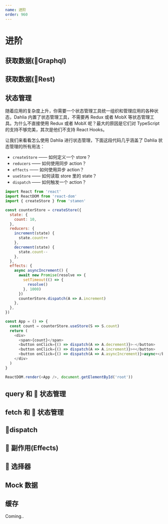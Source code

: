 ```yaml
---
name: 进阶
order: 960
---
```


# 进阶

## 获取数据(Graphql)

## 获取数据(Rest)

## 状态管理

随着应用的复杂度上升，你需要一个状态管理工具统一组织和管理应用的各种状态，Dahlia 内置了状态管理工具，不需要再 Redux 或者 MobX 等状态管理工具。为什么不直接使用 Redux 或者 MobX 呢？最大的原因是它们对 TypeScript 的支持不够完美，其次是他们不支持 React Hooks。

让我们来看看怎么使用 Dahlia 进行状态管理，下面这段代码几乎涵盖了 Dahlia 状态管理的所有用法：

- `createStore` —— 如何定义一个 store？
- `reducers` —— 如何使用同步 action？
- `effects` —— 如何使用异步 action？
- `useStore` —— 如何读取 store 里的 state？
- `dispatch` —— 如何触发一个 action？

```js
import React from 'react'
import ReactDOM from 'react-dom'
import { createStore } from 'stamen'

const counterStore = createStore({
  state: {
    count: 10,
  },
  reducers: {
    increment(state) {
      state.count++
    },
    decrement(state) {
      state.count--
    },
  },
  effects: {
    async asyncIncrement() {
      await new Promise(resolve => {
        setTimeout(() => {
          resolve()
        }, 1000)
      })
      counterStore.dispatch(A => A.increment)
    },
  },
})

const App = () => {
  const count = counterStore.useStore(S => S.count)
  return (
    <div>
      <span>{count}</span>
      <button onClick={() => dispatch(A => A.decrement)}>-</button>
      <button onClick={() => dispatch(A => A.increment)}>+</button>
      <button onClick={() => dispatch(A => A.asyncIncrement)}>async+</button>
    </div>
  )
}

ReactDOM.render(<App />, document.getElementById('root'))
```

## query 和  状态管理

## fetch 和  状态管理

## dispatch

##  副作用(Effects)

##  选择器

## Mock 数据

## 缓存

Coming..
